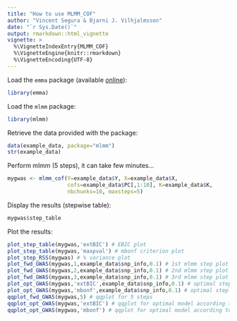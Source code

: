 ```yaml
---
title: "How to use MLMM_COF"
author: "Vincent Segura & Bjarni J. Vilhjalmsson"
date: "`r Sys.Date()`"
output: rmarkdown::html_vignette
vignette: >
  %\VignetteIndexEntry{MLMM_COF}
  %\VignetteEngine{knitr::rmarkdown}
  %\VignetteEncoding{UTF-8}
---
```


Load the `emma` package (available [online](http://mouse.cs.ucla.edu/emma/)):
```r
library(emma)
```

Load the `mlmm` package:
```r
library(mlmm)
```

Retrieve the data provided with the package:
```r
data(example_data, package="mlmm")
str(example_data)
```

Perform mlmm (5 steps), it can take few minutes...
```r
mygwas <- mlmm_cof(Y=example_data$Y, X=example_data$X,
                   cofs=example_data$PC[,1:10], K=example_data$K,
                   nbchunks=10, maxsteps=5)
```

Display the results (stepwise table):
```r
mygwas$step_table
```

Plot the results:
```r
plot_step_table(mygwas,'extBIC') # EBIC plot
plot_step_table(mygwas,'maxpval') # mbonf criterion plot
plot_step_RSS(mygwas) # % variance plot
plot_fwd_GWAS(mygwas,1,example_data$snp_info,0.1) # 1st mlmm step plot
plot_fwd_GWAS(mygwas,2,example_data$snp_info,0.1) # 2nd mlmm step plot
plot_fwd_GWAS(mygwas,3,example_data$snp_info,0.1) # 3rd mlmm step plot
plot_opt_GWAS(mygwas,'extBIC',example_data$snp_info,0.1) # optimal step according to eBIC plot
plot_opt_GWAS(mygwas,'mbonf',example_data$snp_info,0.1) # optimal step according to mbonf plot
qqplot_fwd_GWAS(mygwas,5) # qqplot for 5 steps
qqplot_opt_GWAS(mygwas,'extBIC') # qqplot for optimal model according to eBIC
qqplot_opt_GWAS(mygwas,'mbonf') # qqplot for optimal model according to mbonf
```

